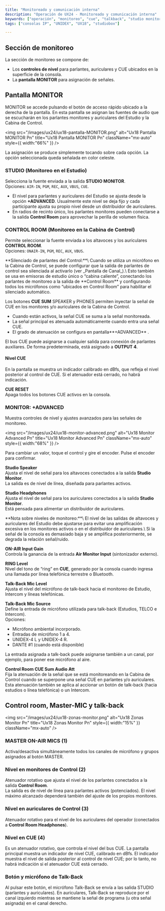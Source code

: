 ```yaml
---
title: "Monitoreado y comunicación interna"
description: "Operación de UX24 - Monitoreado y comunicación interna"
keywords: ["operación", "monitoreo", "cue", "talkback", "studio monitor", "auriculares", "studiobox"]
tags: ["consolas IP", "UNIDEX", "UX18", "studiobox"]

---
```


## Sección de monitoreo

La sección de monitoreo se compone de:

- Los **controles de nivel** para parlantes, auriculares y CUE ubicados en la superficie de la consola.
- La **pantalla MONITOR** para asignación de señales.

## Pantalla MONITOR

MONITOR se accede pulsando el botón de acceso rápido ubicado a la derecha de la pantalla. En esta pantalla se asignan las fuentes de audio que se escucharán en los parlantes monitores y auriculares del Estudio y la Cabina de Control.

<img
  src="/images/ux24/ux18-pantalla-MONITOR.png"
  alt="Ux18 Pantalla MONITOR Pn"
  title="Ux18 Pantalla MONITOR Pn"
  className="mx-auto"
  style={{ width:"66%" }}
/>

<Note>
  La asignación se produce simplemente tocando sobre cada opción. La opción seleccionada queda señalada en color celeste.
</Note>

### STUDIO (Monitoreo en el Estudio)

Selecciona la fuente enviada a la salida **STUDIO MONITOR**.\
Opciones: `AIR-IN`, `PGM`, `REC`, `AUX`, `VBUS`, `CUE`.

- El nivel para parlantes y auriculares del Estudio se ajusta desde la opción **\+ADVANCED**. Usualmente este nivel se deja fijo y cada participante ajusta su propio nivel desde un distribuidor de auriculares.
- En radios de recinto único, los parlantes monitores pueden conectarse a la salida **Control Room** para aprovechar la perilla de volumen física.

### CONTROL ROOM (Monitoreo en la Cabina de Control)

Permite seleccionar la fuente enviada a los altavoces y los auriculares **CONTROL ROOM**.\
Opciones: `ONAIR-IN`, `PGM`, `REC`, `AUX`, `VBUS`.

<Note>
  **Silenciado de parlantes del Control:**\
  Cuando se utiliza un micrófono en la Cabina de Control, se puede configurar que la salida de parlantes de control sea silenciada al activarlo (ver _Pantalla de Canal_).\
  Esto también se usa en emisoras de estudio único o “cabina caliente”, conectando los parlantes de monitoreo a la salida de **Control Room** y configurando todos los micrófonos como “ubicados en Control Room” para habilitar el silenciado automático.
</Note>

Los botones **CUE SUM** SPEAKER y PHONES permiten inyectar la señal de CUE en los monitores y/o auriculares de la Cabina de Control.

- Cuando están activos, la señal CUE se suma a la señal monitoreada.
- La señal principal es atenuada automáticamente cuando entra una señal CUE.
- El grado de atenuación se configura en pantalla\*\*\+ADVANCED\*\* .

El bus CUE puede asignarse a cualquier salida para conexión de parlantes auxiliares. De forma predeterminada, está asignado a **OUTPUT 4**.

#### Nivel CUE

En la pantalla se muestra un indicador calibrado en dBfs, que refleja el nivel posterior al control de CUE. Si el atenuador está cerrado, no habrá indicación.

**CUE RESET**\
Apaga todos los botones CUE activos en la consola.

### MONITOR: \+ADVANCED

Muestra controles de nivel y ajustes avanzados para las señales de monitoreo.

<img
  src="/images/ux24/ux18-monitor-advanced.png"
  alt="Ux18 Monitor Advanced Pn"
  title="Ux18 Monitor Advanced Pn"
  className="mx-auto"
  style={{ width:"68%" }}
/>

<Note>
  Para cambiar un valor, toque el control y gire el encoder. Pulse el encoder para confirmar.
</Note>

**Studio Speaker**\
Ajusta el nivel de señal para los altavoces conectados a la salida **Studio Monitor**.\
La salida es de nivel de línea, diseñada para parlantes activos.

**Studio Headphones**\
Ajusta el nivel de señal para los auriculares conectados a la salida **Studio Monitor**.\
Está pensada para alimentar un distribuidor de auriculares.

<Warning>
  **Nota sobre niveles de monitoreo:**\
  El nivel de las salidas de altavoces y auriculares del Estudio debe ajustarse para evitar una amplificación excesiva en los monitores activos o en el distribuidor de auriculares.\
  Si la señal de la consola es demasiado baja y se amplifica posteriormente, se degrada la relación señal/ruido.
</Warning>

**ON-AIR Input Gain**\
Controla la ganancia de la entrada **Air Monitor Input** (sintonizador externo).

**RING Level**\
Nivel del tono de “ring” en **CUE**, generado por la consola cuando ingresa una llamada por línea telefónica terrestre o Bluetooth.

**Talk-Back Mic Level**\
Ajusta el nivel del micrófono de talk-back hacia el monitoreo de Estudio, Intercom y líneas telefónicas.

**Talk-Back Mic Source**\
Define la entrada de micrófono utilizada para talk-back (Estudios, TELCO e Intercom).\
Opciones:

- Micrófono ambiental incorporado.
- Entradas de micrófono 1 a 4.
- UNIDEX-4 L y UNIDEX-4 R.
- DANTE #1 (cuando está disponible)

La entrada asignada a talk-back puede asignarse también a un canal, por ejemplo, para poner ese micrófono al aire.

**Control Room CUE Sum Audio Att**\
Fija la atenuación de la señal que se está monitoreando en la Cabina de Control cuando se superpone una señal CUE en parlantes y/o auriculares.\
Esta atenuación también se aplica al accionar un botón de talk-back (hacia estudios o línea telefónica) o un Intercom.

## Control room, Master-MIC y talk-back

<img
  src="/images/ux24/ux18-zonas-monitor.png"
  alt="Ux18 Zonas Monitor Pn"
  title="Ux18 Zonas Monitor Pn"
  style={{ width:"15%" }}
  className="mx-auto"
/>

### MASTER ON-AIR MICS (1)

Activa/desactiva simultáneamente todos los canales de micrófono y grupos asignados al botón MASTER.

### Nivel en monitores de Control (2)

Atenuador rotativo que ajusta el nivel de los parlantes conectados a la salida **Control Room**.\
La salida es de nivel de línea para parlantes activos (potenciados). El nivel máximo alcanzado dependerá también del ajuste de los propios monitores.

### Nivel en auriculares de Control (3)

Atenuador rotativo para el nivel de los auriculares del operador (conectados a **Control Room Headphones**).

### Nivel en CUE (4)

Es un atenuador rotativo, que controla el nivel del bus CUE. La pantalla principal muestra un indicador de nivel CUE, calibrado en dBfs. El indicador muestra el nivel de salida posterior al control de nivel CUE; por lo tanto, no habrá indicación si el atenuador CUE está cerrado.

### Botón y micrófono de Talk-Back

Al pulsar este botón, el micrófono Talk-Back se envía a las salida STUDIO (parlantes y auriculares). En auriculares, Talk-Back se reproduce por el canal izquierdo mientras se mantiene la señal de programa (u otra señal asignada) en el canal derecho. 